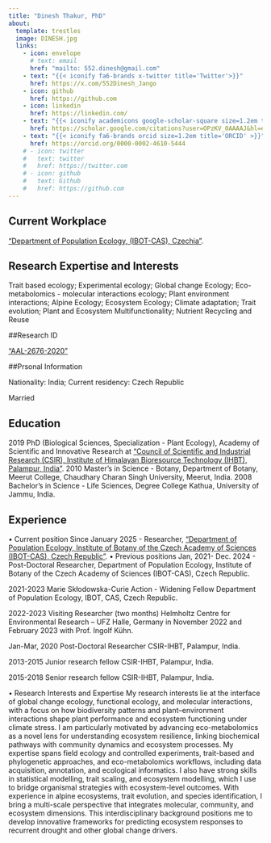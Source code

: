 ```yaml
---
title: "Dinesh Thakur, PhD"
about:
  template: trestles
  image: DINESH.jpg
  links:
    - icon: envelope
      # text: email
      href: "mailto: 552.dinesh@gmail.com"
    - text: "{{< iconify fa6-brands x-twitter title='Twitter'>}}"
      href: https://x.com/552Dinesh_Jango
    - icon: github
      href: https://github.com
    - icon: linkedin
      href: https://linkedin.com/
    - text: "{{< iconify academicons google-scholar-square size=1.2em title='Scholar'>}}"
      href: https://scholar.google.com/citations?user=OPzKV_0AAAAJ&hl=en
    - text: "{{< iconify fa6-brands orcid size=1.2em title='ORCID' >}}"
      href: https://orcid.org/0000-0002-4610-5444
    # - icon: twitter
    #   text: twitter
    #   href: https://twitter.com
    # - icon: github
    #   text: Github
    #   href: https://github.com
---
```






## Current Workplace

["Department of Population Ecology, (IBOT-CAS), Czechia"](https://www.ibot.cas.cz/popekol/).

## Research Expertise and Interests

Trait based ecology; Experimental ecology; Global change Ecology; Eco-metabolomics - molecular interactions ecology; Plant environment interactions; Alpine Ecology; Ecosystem Ecology; Climate adaptation; Trait evolution; Plant and Ecosystem Multifunctionality; Nutrient Recycling and Reuse

##Research ID

["AAL-2676-2020"](https://www.webofscience.com/wos/author/record/AAL-2676-2020) 

##Prsonal Information

Nationality: India; Current residency: Czech Republic

Married




## Education

2019 	PhD (Biological Sciences, Specialization - Plant Ecology), Academy of Scientific and Innovative Research at ["Council of Scientific and Industrial Research (CSIR), Institute of Himalayan Bioresource Technology (IHBT), Palampur, India"](https://www.ihbt.res.in/en/). 
2010 	Master’s in Science - Botany, Department of Botany, Meerut College, Chaudhary Charan Singh University, Meerut, India.
2008	Bachelor’s in Science - Life Sciences, Degree College Kathua, University of Jammu, India.

## Experience

•	Current position
Since January 2025 - Researcher, ["Department of Population Ecology, Institute of Botany of the Czech Academy of Sciences (IBOT-CAS), Czech Republic"](https://www.ibot.cas.cz/popekol/).
•	Previous positions
Jan, 2021- Dec. 2024 -	Post-Doctoral Researcher, Department of Population Ecology, Institute of Botany of the Czech Academy of Sciences (IBOT-CAS), Czech Republic. 

2021-2023       Marie Skłodowska-Curie Action - Widening Fellow 
	Department of Population Ecology, IBOT, CAS, Czech Republic.
	
2022-2023 	Visiting Researcher (two months)
	Helmholtz Centre for Environmental Research – UFZ Halle, Germany in November 2022 and February 2023 with Prof. Ingolf Kühn.
	
Jan-Mar, 2020	 Post-Doctoral Researcher 
	CSIR-IHBT, Palampur, India.
	
2013-2015	Junior research fellow
	CSIR-IHBT, Palampur, India.
	
2015-2018	Senior research fellow
	CSIR-IHBT, Palampur, India.

•	Research Interests and Expertise
My research interests lie at the interface of global change ecology, functional ecology, and molecular interactions, with a focus on how biodiversity patterns and plant–environment interactions shape plant performance and ecosystem functioning under climate stress. I am particularly motivated by advancing eco-metabolomics as a novel lens for understanding ecosystem resilience, linking biochemical pathways with community dynamics and ecosystem processes. My expertise spans field ecology and controlled experiments, trait-based and phylogenetic approaches, and eco-metabolomics workflows, including data acquisition, annotation, and ecological informatics. I also have strong skills in statistical modelling, trait scaling, and ecosystem modelling, which I use to bridge organismal strategies with ecosystem-level outcomes. With experience in alpine ecosystems, trait evolution, and species identification, I bring a multi-scale perspective that integrates molecular, community, and ecosystem dimensions. This interdisciplinary background positions me to develop innovative frameworks for predicting ecosystem responses to recurrent drought and other global change drivers.
